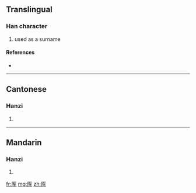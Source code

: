 {{also|厙}}
==Translingual==

===Han character===
{{Han char|rn=27|rad=厂|as=04|sn=6|four=|canj=一大手 (MKQ), X一大手 (XMKQ)}}

# used as a surname

====References====
* {{Han ref|kx=0160.371|hdz=10069.080|uh=538D|ud=21389}}

----

==Cantonese==

===Hanzi===
{{yue-hanzi|jyut=|y=se3|tra=厙}}

# {{defn|Cantonese|sort=厂04}}

----

==Mandarin==

===Hanzi===
{{cmn-hanzi|tra=厙|pin=[[shè]] ([[she4]]), [[yái]] ([[yai2]])|wg=she<sup>4</sup>, yai<sup>2</sup>}}

# {{defn|Mandarin|sort=厂04}}

[[fr:厍]]
[[mg:厍]]
[[zh:厍]]